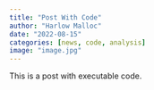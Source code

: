 ```yaml
---
title: "Post With Code"
author: "Harlow Malloc"
date: "2022-08-15"
categories: [news, code, analysis]
image: "image.jpg"
---
```


This is a post with executable code.